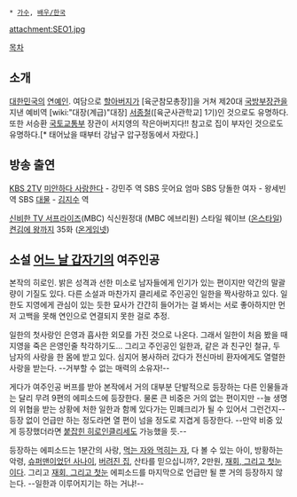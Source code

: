 * [[가수]], [[배우/한국]]

attachment:SEO1.jpg

[[목차]]

== 소개 ==
[[대한민국]]의 [[연예인]]. 여담으로 [[할아버지]]가 [육군참모총장]]을 거쳐 제20대 [[대한민국 국방부|국방부]][[장관]]을 지낸 예비역 [wiki:"대장(계급)"대장] [[서종철]]([육군사관학교] 1기)인 것으로도 유명하다. 또한 서승환 [[국토교통부]] 장관이 서지영의 작은아버지다!! 참고로 집이 부자인 것으로도 유명하다.[* 태어났을 때부터 강남구 압구정동에서 자랐다.]

== 방송 출연 ==
[[KBS 2TV]] [[미안하다 사랑한다]] - 강민주 역
SBS 웃어요 엄마
SBS 당돌한 여자 - 왕세빈 역
SBS [[대물(드라마)|대물]] - [[김지수]] 역

[[신비한 TV 서프라이즈]](MBC)
식신원정대 (MBC 에브리원)
스타일 웨이브 ([[온스타일]])
[[켠김에 왕까지]] 35화 ([[온게임넷]])


== 소설 [[어느 날 갑자기]]의 여주인공 ==

본작의 히로인. 밝은 성격과 선한 미소로 남자들에게 인기가 있는 편이지만 약간의 말괄량이 기질도 있다. 다른 소설과 마찬가지 클리세로 주인공인 일한을 짝사랑하고 있다. 일한도 지영에게 관심이 있는 듯한 묘사가 간간히 들어가는 걸 봐서는 서로 좋아하지만 먼저 고백을 못해 연인으로 연결되지 못한 걸로 추정.

일한의 첫사랑인 은영과 흡사한 외모를 가진 것으로 나온다. 그래서 일한이 처음 봤을 때 지영을 죽은 은영인줄 착각하기도... 그리고 주인공인 일한과, 같은 과 친구인 철규, 두 남자의 사랑을 한 몸에 받고 있다. 심지어 봉사하러 갔다가 전신마비 환자에게도 열렬한 사랑을 받는다. --거부할 수 없는 매력의 소유자!--

게다가 여주인공 버프를 받아 본작에서 거의 대부분 단발적으로 등장하는 다른 인물들과는 달리 무려 9편의 에피소드에 등장한다. 물론 큰 비중은 거의 없는 편이지만 --늘 생명의 위협을 받는 상황에 처한 일한과 함께 있다가는 민폐크리가 될 수 있어서 그런건지-- 등장 없이 언급만 하는 정도라면 열 편이 넘을 정도로 지겹게 등장한다. --만약 비중 있게 등장했더라면 [[붙잡힌 히로인]]클리세도 가능했을 듯.--

등장하는 에피소드는 1분간의 사랑, [[먹는 자와 먹히는 자]], 다 볼 수 있는 아이, 방황하는 악령, [[슈퍼맨이었던 사나이]], [[버려진 집]], 산타를 믿으십니까?, 2만원, [[재회, 그리고 첫눈]]이다. 그리고 [[재회, 그리고 첫눈]] 에피소드를 마지막으로 언급만 될 뿐 거의 등장하지 않는다. --일한과 이루어지기는 하는 거냐!--
